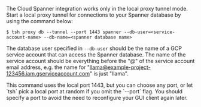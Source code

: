 The Cloud Spanner integration works only in the local proxy tunnel mode.
Start a local proxy tunnel for connections to your Spanner database by using the
command below:

```code
$ tsh proxy db --tunnel --port 1443 spanner --db-user=<service-account-name> --db-name=<spanner database name>
```

The database user specified in `--db-user` should be the name of a GCP service
account that can access the Spanner database.
The name of the service account should be everything before the "@" of the
service account email address, e.g. the name for
"llama@example-project-123456.iam.gserviceaccount.com" is just "llama".

<Notice type="tip">
This command uses the local port 1443, but you can choose any port, or let
`tsh` pick a local port at random if you omit the `--port` flag.
You should specify a port to avoid the need to reconfigure your GUI client again
later.
</Notice>

